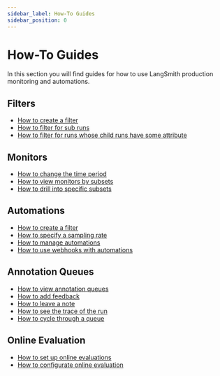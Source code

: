 ```yaml
---
sidebar_label: How-To Guides
sidebar_position: 0
---
```


# How-To Guides

In this section you will find guides for how to use LangSmith production monitoring and automations.

## Filters

- [How to create a filter](faq/filter#how-to-create-a-filter)
- [How to filter for sub runs](faq/filter#how-to-filter-for-sub-runs)
- [How to filter for runs whose child runs have some attribute](faq/filter#how-to-filter-for-runs-whose-child-runs-have-some-attribute)

## Monitors

- [How to change the time period](faq/monitoring#how-to-change-the-time-period)
- [How to view monitors by subsets](faq/monitoring#how-to-view-monitors-by-subset)
- [How to drill into specific subsets](faq/monitoring#how-to-drill-into-specific-subsets)

## Automations

- [How to create a filter](faq/automations#how-to-create-a-filter)
- [How to specify a sampling rate](faq/automations#how-to-specify-a-sampling-rate)
- [How to manage automations](faq/automations#how-to-manage-automations)
- [How to use webhooks with automations](faq/webhooks)

## Annotation Queues

- [How to view annotation queues](faq/annotation_queue#how-to-view-annotation_queues)
- [How to add feedback](faq/annotation_queue#how-to-add-feedback)
- [How to leave a note](faq/annotation_queue#how-to-leave-a-note)
- [How to see the trace of the run](faq/annotation_queue#how-to-see-the-trace-of-the-run)
- [How to cycle through a queue](faq/annotation_queue#how-to-cycle-through-a-queue)

## Online Evaluation

- [How to set up online evaluations](faq/online_evaluation#how-to-set-up-online-evaluation)
- [How to configurate online evaluation](faq/online_evaluation#how-to-configure-online-evaluation)

